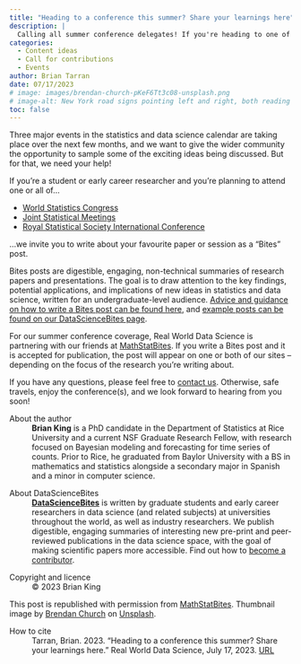 ```yaml
---
title: "Heading to a conference this summer? Share your learnings here"
description: |
  Calling all summer conference delegates! If you're heading to one of this year's big statistics and data science events, consider writing about your favourite paper or session as a 'Bites' post. Read on for more details...  
categories:
  - Content ideas
  - Call for contributions
  - Events
author: Brian Tarran
date: 07/17/2023
# image: images/brendan-church-pKeF6Tt3c08-unsplash.png
# image-alt: New York road signs pointing left and right, both reading 'One Way'.
toc: false
---
```

Three major events in the statistics and data science calendar are taking place over the next few months, and we want to give the wider community the opportunity to sample some of the exciting ideas being discussed. But for that, we need your help!

If you're a student or early career researcher and you're planning to attend one or all of...

- [World Statistics Congress](https://www.isi2023.org/) 
- [Joint Statistical Meetings](https://ww2.amstat.org/meetings/jsm/2023/)
- [Royal Statistical Society International Conference](https://rss.org.uk/training-events/conference-2023/)

...we invite you to write about your favourite paper or session as a "Bites" post. 

Bites posts are digestible, engaging, non-technical summaries of research papers and presentations. The goal is to draw attention to the key findings, potential applications, and implications of new ideas in statistics and data science, written for an undergraduate-level audience. [Advice and guidance on how to write a Bites post can be found here](https://realworlddatascience.net/contributor-docs/datasciencebites.html), and [example posts can be found on our DataScienceBites page](https://realworlddatascience.net/ideas/datasciencebites/).

For our summer conference coverage, Real World Data Science is partnering with our friends at [MathStatBites](https://mathstatbites.org/). If you write a Bites post and it is accepted for publication, the post will appear on one or both of our sites -- depending on the focus of the research you're writing about.

If you have any questions, please feel free to [contact us](https://realworlddatascience.net/contact.html). Otherwise, safe travels, enjoy the conference(s), and we look forward to hearing from you soon!

::: {.further-info}
::: grid
::: {.g-col-12 .g-col-md-6}
About the author
: **Brian King** is a PhD candidate in the Department of Statistics at Rice University and a current NSF Graduate Research Fellow, with research focused on Bayesian modeling and forecasting for time series of counts. Prior to Rice, he graduated from Baylor University with a BS in mathematics and statistics alongside a secondary major in Spanish and a minor in computer science.
:::

::: {.g-col-12 .g-col-md-6}
About DataScienceBites
: [**DataScienceBites**](/ideas/datasciencebites/index.qmd) is written by graduate students and early career researchers in data science (and related subjects) at universities throughout the world, as well as industry researchers. We publish digestible, engaging summaries of interesting new pre-print and peer-reviewed publications in the data science space, with the goal of making scientific papers more accessible. Find out how to [become a contributor](/contributor-docs/datasciencebites.qmd).
:::

::: {.g-col-12 .g-col-md-6}
Copyright and licence
: &copy; 2023 Brian King

This post is republished with permission from [MathStatBites](https://mathstatbites.org/determining-the-best-way-to-route-drivers-for-ridesharing-via-reinforcement-learning/). Thumbnail image by <a href="https://unsplash.com/@bdchu614?utm_source=unsplash&utm_medium=referral&utm_content=creditCopyText">Brendan Church</a> on <a href="https://unsplash.com/photos/pKeF6Tt3c08?utm_source=unsplash&utm_medium=referral&utm_content=creditCopyText">Unsplash</a>.
  
:::

::: {.g-col-12 .g-col-md-6}
How to cite
: Tarran, Brian. 2023. "Heading to a conference this summer? Share your learnings here." Real World Data Science, July 17, 2023. [URL](https://realworlddatascience.net/news-and-views/datasciencebites/posts/2023/07/17/dsb-live.html)
:::
:::
:::